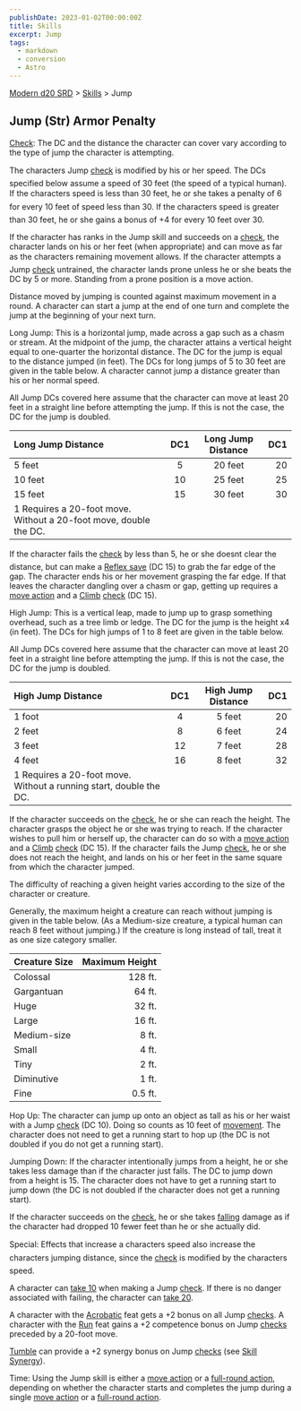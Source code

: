 ```yaml
---
publishDate: 2023-01-02T00:00:00Z
title: Skills
excerpt: Jump
tags:
  - markdown
  - conversion
  - Astro
---
```


[Modern d20 SRD](/#modernD20) > [Skills](modern-d20-srd-skills-index) > Jump

## Jump (Str) Armor Penalty

[Check](modern-d20-srd-skills-skill-basics-php#skill-check-index): The DC and the distance the character can cover vary according to the type of jump the character is attempting.

The characters Jump [check](modern-d20-srd-skills-skill-basics-php#skill-check-index) is modified by his or her speed. The DCs specified below assume a speed of 30 feet (the speed of a typical human). If the characters speed is less than 30 feet, he or she takes a penalty of 6 for every 10 feet of speed less than 30. If the characters speed is greater than 30 feet, he or she gains a bonus of +4 for every 10 feet over 30.

If the character has ranks in the Jump skill and succeeds on a [check](modern-d20-srd-skills-skill-basics-php#skill-check-index), the character lands on his or her feet (when appropriate) and can move as far as the characters remaining movement allows. If the character attempts a Jump [check](modern-d20-srd-skills-skill-basics-php#skill-check-index) untrained, the character lands prone unless he or she beats the DC by 5 or more. Standing from a prone position is a move action.

Distance moved by jumping is counted against maximum movement in a round. A character can start a jump at the end of one turn and complete the jump at the beginning of your next turn.

Long Jump: This is a horizontal jump, made across a gap such as a chasm or stream. At the midpoint of the jump, the character attains a vertical height equal to one-quarter the horizontal distance. The DC for the jump is equal to the distance jumped (in feet). The DCs for long jumps of 5 to 30 feet are given in the table below. A character cannot jump a distance greater than his or her normal speed.

All Jump DCs covered here assume that the character can move at least 20 feet in a straight line before attempting the jump. If this is not the case, the DC for the jump is doubled.

| Long Jump Distance                                                | DC1 | Long Jump Distance | DC1 |
| :---------------------------------------------------------------- | :-: | :----------------: | --: |
| 5 feet                                                            |  5  |      20 feet       |  20 |
| 10 feet                                                           | 10  |      25 feet       |  25 |
| 15 feet                                                           | 15  |      30 feet       |  30 |
| 1 Requires a 20-foot move. Without a 20-foot move, double the DC. |     |                    |     |

If the character fails the [check](modern-d20-srd-skills-skill-basics-php#skill-check-index) by less than 5, he or she doesnt clear the distance, but can make a [Reflex save](modern-d20-srd-basics-saving-throws) (DC 15) to grab the far edge of the gap. The character ends his or her movement grasping the far edge. If that leaves the character dangling over a chasm or gap, getting up requires a [move action](modern-d20-srd-combat-move-actions) and a [Climb](modern-d20-srd-skills-climb) [check](modern-d20-srd-skills-skill-basics-php#skill-check-index) (DC 15).

High Jump: This is a vertical leap, made to jump up to grasp something overhead, such as a tree limb or ledge. The DC for the jump is the height x4 (in feet). The DCs for high jumps of 1 to 8 feet are given in the table below.

All Jump DCs covered here assume that the character can move at least 20 feet in a straight line before attempting the jump. If this is not the case, the DC for the jump is doubled.

| High Jump Distance                                                 | DC1 | High Jump Distance | DC1 |
| :----------------------------------------------------------------- | :-: | :----------------: | --: |
| 1 foot                                                             |  4  |       5 feet       |  20 |
| 2 feet                                                             |  8  |       6 feet       |  24 |
| 3 feet                                                             | 12  |       7 feet       |  28 |
| 4 feet                                                             | 16  |       8 feet       |  32 |
| 1 Requires a 20-foot move. Without a running start, double the DC. |     |                    |     |

If the character succeeds on the [check](modern-d20-srd-skills-skill-basics-php#skill-check-index), he or she can reach the height. The character grasps the object he or she was trying to reach. If the character wishes to pull him or herself up, the character can do so with a [move action](modern-d20-srd-combat-move-actions) and a [Climb](modern-d20-srd-skills-climb) [check](modern-d20-srd-skills-skill-basics-php#skill-check-index) (DC 15). If the character fails the Jump [check](modern-d20-srd-skills-skill-basics-php#skill-check-index), he or she does not reach the height, and lands on his or her feet in the same square from which the character jumped.

The difficulty of reaching a given height varies according to the size of the character or creature.

Generally, the maximum height a creature can reach without jumping is given in the table below. (As a Medium-size creature, a typical human can reach 8 feet without jumping.) If the creature is long instead of tall, treat it as one size category smaller.

| Creature Size | Maximum Height |
| :------------ | -------------: |
| Colossal      |        128 ft. |
| Gargantuan    |         64 ft. |
| Huge          |         32 ft. |
| Large         |         16 ft. |
| Medium-size   |          8 ft. |
| Small         |          4 ft. |
| Tiny          |          2 ft. |
| Diminutive    |          1 ft. |
| Fine          |        0.5 ft. |

Hop Up: The character can jump up onto an object as tall as his or her waist with a Jump [check](modern-d20-srd-skills-skill-basics-php#skill-check-index) (DC 10). Doing so counts as 10 feet of [movement](modern-d20-srd-combat-movement-and-position). The character does not need to get a running start to hop up (the DC is not doubled if you do not get a running start).

Jumping Down: If the character intentionally jumps from a height, he or she takes less damage than if the character just falls. The DC to jump down from a height is 15. The character does not have to get a running start to jump down (the DC is not doubled if the character does not get a running start).

If the character succeeds on the [check](modern-d20-srd-skills-skill-basics-php#skill-check-index), he or she takes [falling](modern-d20-srd-environment-hazards-falling) damage as if the character had dropped 10 fewer feet than he or she actually did.

Special: Effects that increase a characters speed also increase the characters jumping distance, since the [check](modern-d20-srd-skills-skill-basics-php#skill-check-index) is modified by the characters speed.

A character can [take 10](modern-d20-srd-skills-skill-basics-php#take10-index) when making a Jump [check](modern-d20-srd-skills-skill-basics-php#skill-check-index). If there is no danger associated with failing, the character can [take 20](modern-d20-srd-skills-skill-basics-php#take20-index).

A character with the [Acrobatic](modern-d20-srd-feats-acrobatic) feat gets a +2 bonus on all Jump [checks](modern-d20-srd-skills-skill-basics-php#skill-check-index). A character with the [Run](modern-d20-srd-feats-run) feat gains a +2 competence bonus on Jump [checks](modern-d20-srd-skills-skill-basics-php#skill-check-index) preceded by a 20-foot move.

[Tumble](modern-d20-srd-skills-tumble) can provide a +2 synergy bonus on Jump [checks](modern-d20-srd-skills-skill-basics-php#skill-check-index) (see [Skill Synergy](modern-d20-srd-skills-skill-basics-php#skill-synergy-index)).

Time: Using the Jump skill is either a [move action](modern-d20-srd-combat-move-actions) or a [full-round action](modern-d20-srd-combat-full-round-actions), depending on whether the character starts and completes the jump during a single [move action](modern-d20-srd-combat-move-actions) or a [full-round action](modern-d20-srd-combat-full-round-actions).
